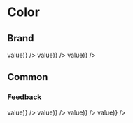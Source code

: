 
# Color

<Meta title="Haarlem/Color" />

## Brand

<ColorPalette>
  <ColorItem title="Red" colors={Object.values(tokens["haarlem"]["color"]["red"]).map(({ value }) => value)} />
  <ColorItem title="Blue" colors={Object.values(tokens["haarlem"]["color"]["blue"]).map(({ value }) => value)} />
  <ColorItem title="Grey" colors={Object.values(tokens["haarlem"]["color"]["grey"]).map(({ value }) => value)} />
</ColorPalette>

## Common

### Feedback

<ColorPalette>
  <ColorItem
    title="Error"
    colors={Object.values(tokens["haarlem"]["color"]["alert-error"]).map(({ value }) => value)}
  />
  <ColorItem
    title="Warning"
    colors={Object.values(tokens["haarlem"]["color"]["alert-warning"]).map(({ value }) => value)}
  />
  <ColorItem
    title="Success"
    colors={Object.values(tokens["haarlem"]["color"]["alert-success"]).map(({ value }) => value)}
  />
  <ColorItem title="Info" colors={Object.values(tokens["haarlem"]["color"]["alert-info"]).map(({ value }) => value)} />
</ColorPalette>

